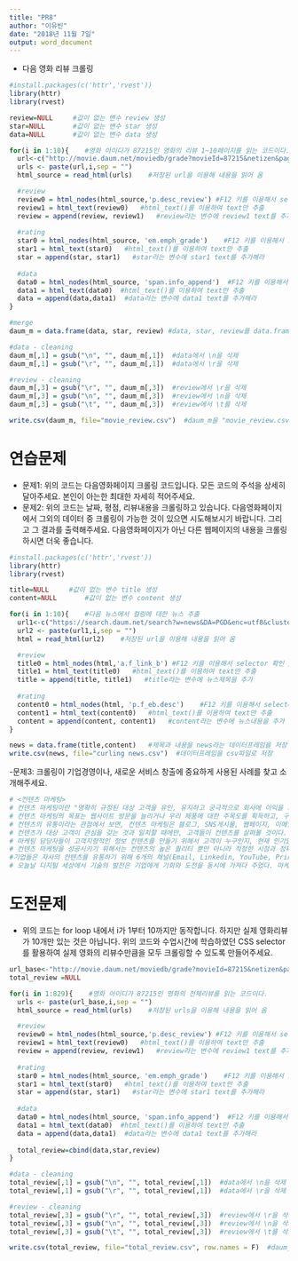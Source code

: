 ---
title: "PR8"
author: "이유빈"
date: "2018년 11월 7일"
output: word_document
---

- 다음 영화 리뷰 크롤링
```{r}
#install.packages(c('httr','rvest'))
library(httr)
library(rvest)
```

```{r}
review=NULL     #값이 없는 변수 review 생성
star=NULL       #값이 없는 변수 star 생성
data=NULL       #값이 없는 변수 data 생성

for(i in 1:10){    #영화 아이디가 87215인 영화의 리뷰 1~10페이지를 읽는 코드이다.
  url<-c("http://movie.daum.net/moviedb/grade?movieId=87215&netizen&page=") 
  urls <- paste(url,i,sep = "")
  html_source = read_html(urls)    #저장된 url을 이용해 내용을 읽어 옴

  #review
  review0 = html_nodes(html_source,'p.desc_review') #F12 키를 이용해서 selector 확인 / html_nodes()를 이용하여 data 추출
  review1 = html_text(review0)   #html_text()를 이용하여 text만 추출
  review = append(review, review1)   #review라는 변수에 review1 text를 추가해라
  
  #rating
  star0 = html_nodes(html_source, 'em.emph_grade')    #F12 키를 이용해서 selector 확인 / html_nodes()를 이용하여 data 추출
  star1 = html_text(star0)   #html_text()를 이용하여 text만 추출
  star = append(star, star1)   #star라는 변수에 star1 text를 추가해라
  
  #data
  data0 = html_nodes(html_source, 'span.info_append')  #F12 키를 이용해서 selector 확인 / html_nodes()를 이용하여 data 추출
  data1 = html_text(data0)  #html_text()를 이용하여 text만 추출
  data = append(data,data1)  #data라는 변수에 data1 text를 추가해라
}

#merge
daum_m = data.frame(data, star, review) #data, star, review를 data.frame으로 만듦

#data - cleaning
daum_m[,1] = gsub("\n", "", daum_m[,1])  #data에서 \n을 삭제
daum_m[,1] = gsub("\r", "", daum_m[,1])  #data에서 \r을 삭제

#review - cleaning
daum_m[,3] = gsub("\r", "", daum_m[,3])  #review에서 \r을 삭제
daum_m[,3] = gsub("\n", "", daum_m[,3])  #review에서 \n을 삭제
daum_m[,3] = gsub("\t", "", daum_m[,3])  #review에서 \t를 삭제

write.csv(daum_m, file="movie_review.csv")  #daum_m을 "movie_review.csv"로 저장
```

# 연습문제
- 문제1: 위의 코드는 다음영화페이지 크롤링 코드입니다. 모든 코드의 주석을 상세히 달아주세요. 본인이 아는한 최대한 자세히 적어주세요.
- 문제2: 위의 코드는 날짜, 평점, 리뷰내용을 크롤링하고 있습니다. 다음영화페이지에서 그외의 데이터 중 크롤링이 가능한 것이 있으면 시도해보시기 바랍니다. 그리고 그 결과를 출력해주세요. 다음영화페이지가 아닌 다른 웹페이지의 내용을 크롤링하시면 더욱 좋습니다.
```{r}
#install.packages(c('httr','rvest'))
library(httr)
library(rvest)

title=NULL     #값이 없는 변수 title 생성
content=NULL       #값이 없는 변수 content 생성

for(i in 1:10){    #다음 뉴스에서 컬링에 대한 뉴스 추출
  url1<-c("https://search.daum.net/search?w=news&DA=PGD&enc=utf8&cluster=y&cluster_page=1&q=여자컬링+우승&p=")  #1부터 10페이지에 있는 뉴스
  url2 <- paste(url1,i,sep = "")
  html = read_html(url2)    #저장된 url을 이용해 내용을 읽어 옴

  #review
  title0 = html_nodes(html,'a.f_link_b') #F12 키를 이용해서 selector 확인 / html_nodes()를 이용하여 data 추출
  title1 = html_text(title0)   #html_text()를 이용하여 text만 추출
  title = append(title, title1)   #title라는 변수에 뉴스제목을 추가
  
  #rating
  content0 = html_nodes(html, 'p.f_eb.desc')    #F12 키를 이용해서 selector 확인 / html_nodes()를 이용하여 data 추출
  content1 = html_text(content0)   #html_text()를 이용하여 text만 추출
  content = append(content, content1)   #content라는 변수에 뉴스내용을 추가
}

news = data.frame(title,content)   #제목과 내용을 news라는 데이터프레임을 저장
write.csv(news, file="curling news.csv")  #데이터프레임을 csv파일로 저장
```
-문제3: 크롤링이 기업경영이나, 새로운 서비스 창출에 중요하게 사용된 사례를 찾고 소개해주세요.
```{r}
# <컨텐츠 마케팅>
# 컨덴츠 마케팅이란 "명확히 규정된 대상 고객을 유인, 유지하고 궁극적으로 회사에 이익을 가져오는 고객 행동을 독려하기 위해 가치 있고, 관련도 높으며, 지속적인 컨텐츠를 생산하고 확산하는 것에 초점을 맞춘 전략적인 마케팅적 접근법이다." 
# 컨텐츠 마케팅의 목표는 웹사이트 방문을 늘리거나 우리 제품에 대한 주목도를 획득하고, 구매전환율을 높여 궁극적으로 수익을 만들어내는 것이다.
# 컨텐츠의 유통이라는 관점에서 보면, 컨텐츠 마케팅은 블로그, SNS게시물, 웹페이지, 이메일, 팟캐스트, 동영상, 실시간 방송으로 구성되어 있다.
# 컨텐츠가 대상 고객이 관심을 갖는 것과 일치할 때에만, 고객들이 컨텐츠를 살펴볼 것이다.
# 마케팅 담당자들이 고객지향적인 정보 컨텐츠를 만들기 위해서 고객이 누구인지, 현재 인기있는 컨텐츠는 무엇인지, 시장의 트렌드는 어떠한지 등 데이터를 수집한다. 
# 컨텐츠 마케팅을 성공시키기 위해서는 컨텐츠의 높은 퀄리티 뿐만 아니라 적정한 시점과 정확한 채널에서 정확한 고객에서 정확한 내용을 전달하는 효과적인 유통 솔루션이 필요하다. 이 컨텐츠의 유통을 "컨테츠 마케팅 최종 단계에서의 승리"라고 표현한다.
#기업들은 자사의 컨텐츠를 유통하기 위해 6개의 채널(Email, Linkedin, YouTube, Print, Twitter, Print)을 활용한다.
# 오늘날 디지털 세상에서 기술의 발전은 기업에게 기회와 도전을 동시에 가져다 주었다. 마케팅 담당자들이 컨텐츠의 제작과 유통에 대해 효율성을 높이고자 데이터 수집 툴을 적극 활용할 필요가 있는 동시에, 기업은 컨텐츠 마케팅에 대한 지속적인 전략을 수립해야 한다.
```

# 도전문제
- 위의 코드는 for loop 내에서 i가 1부터 10까지만 동작합니다. 하지만 실제 영화리뷰가 10개만 있는 것은 아닙니다. 위의 코드와 수업시간에 학습하였던 CSS selector를 활용하여 실제 영화의 리뷰수만큼을 모두 크롤링할 수 있도록 만들어주세요.
```{r}
url_base<-"http://movie.daum.net/moviedb/grade?movieId=87215&netizen&page="
total_review =NULL

for(i in 1:829){    #영화 아이디가 87215인 영화의 전체리뷰를 읽는 코드이다.
  urls <- paste(url_base,i,sep = "")
  html_source = read_html(urls)    #저장된 urls을 이용해 내용을 읽어 옴

  #review
  review0 = html_nodes(html_source,'p.desc_review') #F12 키를 이용해서 selector 확인 / html_nodes()를 이용하여 data 추출
  review1 = html_text(review0)   #html_text()를 이용하여 text만 추출
  review = append(review, review1)   #review라는 변수에 review1 text를 추가해라
  
  #rating
  star0 = html_nodes(html_source, 'em.emph_grade')    #F12 키를 이용해서 selector 확인 / html_nodes()를 이용하여 data 추출
  star1 = html_text(star0)   #html_text()를 이용하여 text만 추출
  star = append(star, star1)   #star라는 변수에 star1 text를 추가해라
  
  #data
  data0 = html_nodes(html_source, 'span.info_append')  #F12 키를 이용해서 selector 확인 / html_nodes()를 이용하여 data 추출
  data1 = html_text(data0)  #html_text()를 이용하여 text만 추출
  data = append(data,data1)  #data라는 변수에 data1 text를 추가해라
  
  total_review=cbind(data,star,review)
}

#data - cleaning
total_review[,1] = gsub("\n", "", total_review[,1])  #data에서 \n을 삭제
total_review[,1] = gsub("\r", "", total_review[,1])  #data에서 \r을 삭제

#review - cleaning
total_review[,3] = gsub("\r", "", total_review[,3])  #review에서 \r을 삭제
total_review[,3] = gsub("\n", "", total_review[,3])  #review에서 \n을 삭제
total_review[,3] = gsub("\t", "", total_review[,3])  #review에서 \t를 삭제

write.csv(total_review, file="total_review.csv", row.names = F)  #daum_m을 "total_review.csv"로 저장
```
